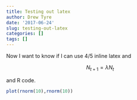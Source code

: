 ```yaml
---
title: Testing out latex
author: Drew Tyre
date: '2017-06-24'
slug: testing-out-latex
categories: []
tags: []
---
```


Now I want to know if I can use $4 / 5$ inline latex and 

$$
  N_{t+1} = \lambda N_t
$$

and R code.

```r
plot(rnorm(10),rnorm(10))
```

